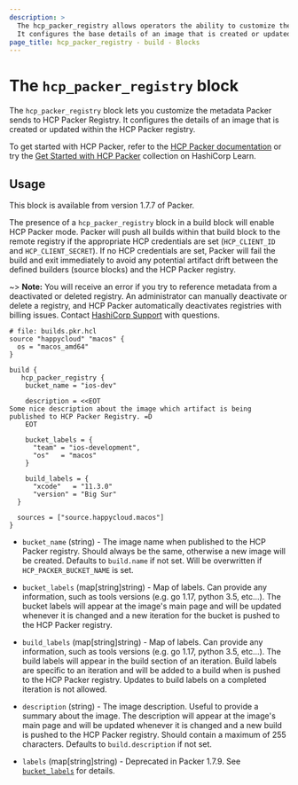 ```yaml
---
description: >
  The hcp_packer_registry allows operators the ability to customize the metadata sent to HCP Packer Registry.
  It configures the base details of an image that is created or updated within HCP Packer.
page_title: hcp_packer_registry - build - Blocks
---
```


# The `hcp_packer_registry` block

The `hcp_packer_registry` block lets you customize the metadata Packer sends to HCP Packer Registry. It configures the details of an image that is created or updated within the HCP Packer registry.

To get started with HCP Packer, refer to the [HCP Packer documentation](https://cloud.hashicorp.com/docs/packer) or try the [Get Started with HCP Packer](https://learn.hashicorp.com/collections/packer/hcp-get-started) collection on HashiCorp Learn.

## Usage

This block is available from version 1.7.7 of Packer.

The presence of a `hcp_packer_registry` block in a build block will enable HCP
Packer mode. Packer will push all builds within that build block to the remote
registry if the appropriate HCP credentials are set (`HCP_CLIENT_ID` and
`HCP_CLIENT_SECRET`). If no HCP credentials are set, Packer will fail the build
and exit immediately to avoid any potential artifact drift between the defined
builders (source blocks) and the HCP Packer registry.

~> **Note:** You will receive an error if you try to reference metadata from a deactivated or deleted registry. An administrator can manually deactivate or delete a registry, and HCP Packer automatically deactivates registries with billing issues. Contact [HashiCorp Support](https://support.hashicorp.com/) with questions.

```hcl
# file: builds.pkr.hcl
source "happycloud" "macos" {
  os = "macos_amd64"
}

build {
   hcp_packer_registry {
    bucket_name = "ios-dev"

    description = <<EOT
Some nice description about the image which artifact is being published to HCP Packer Registry. =D
    EOT

    bucket_labels = {
      "team" = "ios-development",
      "os"   = "macos"
    }

    build_labels = {
      "xcode"   = "11.3.0"
      "version" = "Big Sur"
  }

  sources = ["source.happycloud.macos"]
}
```

- `bucket_name` (string) - The image name when published to the HCP Packer
  registry. Should always be the same, otherwise a new image will be created.
  Defaults to `build.name` if not set. Will be overwritten if
  `HCP_PACKER_BUCKET_NAME` is set.

- `bucket_labels` (map[string]string) - Map of labels. Can provide any information,
  such as tools versions (e.g. go 1.17, python 3.5, etc...). The bucket labels will
  appear at the image's main page and will be updated whenever it is changed
  and a new iteration for the bucket is pushed to the HCP Packer registry.

- `build_labels` (map[string]string) - Map of labels. Can provide any information,
  such as tools versions (e.g. go 1.17, python 3.5, etc...). The build labels will
  appear in the build section of an iteration. Build labels are specific to an iteration
  and will be added to a build when is pushed to the HCP Packer registry.
  Updates to build labels on a completed iteration is not allowed.

- `description` (string) - The image description. Useful to provide a summary
  about the image. The description will appear at the image's main page and
  will be updated whenever it is changed and a new build is pushed to the HCP
  Packer registry. Should contain a maximum of 255 characters. Defaults to
  `build.description` if not set.

- `labels` (map[string]string) - Deprecated in Packer 1.7.9. See [`bucket_labels`](#bucket_labels) for details.

